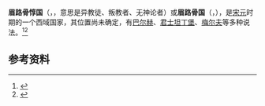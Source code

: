 '''眉路骨惇国'''（{{lang-ar|ملحدون}}，{{lang|la|''mulḥidun''}}，意思是异教徒、叛教者、无神论者）或'''眉路骨国'''（{{lang-ar|ملحد}}，{{lang|la|''mulḥid''}}），是[[宋朝|宋]][[元朝|元]]时期的一个西域国家，其位置尚未确定，有[[巴尔赫|巴尔赫]]、[[君士坦丁堡|君士坦丁堡]]、[[梅尔夫|梅尔夫]]等多种说法。<ref>{{Cite book|publisher=中华书局|location=北京|isbn=7-101-02052-6|author2=谢方|author3=陆峻岭|title=古代南海地名汇释|year=1986|author1=陈佳荣}}</ref><ref>{{Cite journal|title=Identifying the Country of Meilugudun and the Significant Value of Zhou Qufei's Lingwai daida|url=https://brill.com/view/journals/mqyj/21/1/article-p1_1.xml|last=Almonte|first=Victoria|date=2017-02-13|journal=Ming Qing Yanjiu|issue=1|doi=10.1163/24684791-12340012|volume=21|pages=1–43|language=en|issn=2468-4791}}</ref>

== 参考资料 ==
<references />